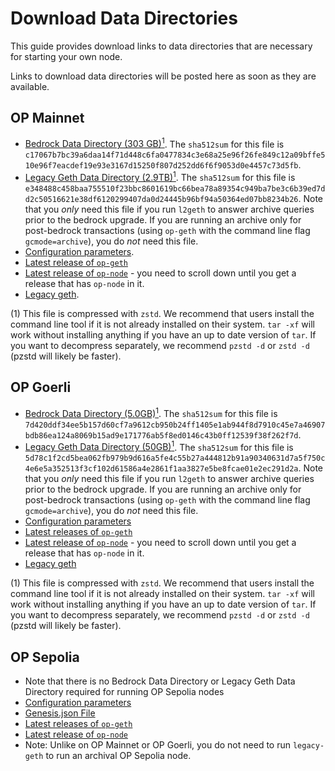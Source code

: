 
# Download Data Directories

This guide provides download links to data directories that are necessary for starting your own node.

<Callout>
  Links to download data directories will be posted here as soon as they are available.
</Callout>

## OP Mainnet

*   [Bedrock Data Directory (303 GB)<sup>1</sup>](https://datadirs.optimism.io/mainnet-bedrock.tar.zst).
    The `sha512sum` for this file is `c17067b7bc39a6daa14f71d448c6fa0477834c3e68a25e96f26fe849c12a09bffe510e96f7eacdef19e93e3167d15250f807d252dd6f6f9053d0e4457c73d5fb`.
*   [Legacy Geth Data Directory (2.9TB)<sup>1</sup>](https://datadirs.optimism.io/mainnet-legacy-archival.tar.zst).
    The `sha512sum` for this file is `e348488c458baa755510f23bbc8601619bc66bea78a89354c949ba7be3c6b39ed7dd2c50516621e38df6120299407da0d24445b96bf94a50364ed07bb8234b26`.
    Note that you *only* need this file if you run `l2geth` to answer archive queries prior to the bedrock upgrade.
    If you are running an archive only for post-bedrock transactions (using `op-geth` with the command line flag `gcmode=archive`), you do *not* need this file.
*   [Configuration parameters](https://github.com/ethereum-optimism/optimism/blob/develop/packages/contracts-bedrock/deploy-config/mainnet.json).
*   [Latest release of `op-geth`](https://github.com/ethereum-optimism/op-geth/releases/latest)
*   [Latest release of `op-node`](https://github.com/ethereum-optimism/optimism/releases/) - you need to scroll down until you get a release that has `op-node` in it.
*   [Legacy geth](https://hub.docker.com/layers/ethereumoptimism/l2geth/0.5.31/images/sha256-5577036dc36d167d11f5ac49b91cc0a3d835574928a9563783c2e70309e5eb28?context=explore).

(1) This file is compressed with `zstd`.
We recommend that users install the command line tool if it is not already installed on their system.
`tar -xf` will work without installing anything if you have an up to date version of `tar`.
If you want to decompress separately, we recommend `pzstd -d`  or `zstd -d` (pzstd will likely be faster).

## OP Goerli

*   [Bedrock Data Directory (5.0GB)<sup>1</sup>](https://datadirs.optimism.io/goerli-bedrock.tar.zst).
    The `sha512sum` for this file is `7d420ddf34ee5b157d60cf7a9612cb950b24ff1405e1ab944f8d7910c45e7a46907bdb86ea124a8069b15ad9e171776ab5f8ed0146c43b0ff12539f38f262f7d`.
*   [Legacy Geth Data Directory (50GB)<sup>1</sup>](https://datadirs.optimism.io/goerli-legacy-archival.tar.zst).
    The `sha512sum` for this file is `5d78c1f2cd5bea062fb979b9d616a5fe4c55b27a444812b91a90340631d7a5f750c4e6e5a352513f3cf102d61586a4e2861f1aa3827e5be8fcae01e2ec291d2a`.
    Note that you *only* need this file if you run `l2geth` to answer archive queries prior to the bedrock upgrade.
    If you are running an archive only for post-bedrock transactions (using `op-geth` with the command line flag `gcmode=archive`), you do *not* need this file.
*   [Configuration parameters](https://github.com/ethereum-optimism/optimism/blob/develop/packages/contracts-bedrock/deploy-config/goerli.json)
*   [Latest releases of `op-geth`](https://github.com/ethereum-optimism/op-geth/releases/latest)
*   [Latest release of `op-node`](https://github.com/ethereum-optimism/optimism/releases/) - you need to scroll down until you get a release that has `op-node` in it.
*   [Legacy geth](https://hub.docker.com/layers/ethereumoptimism/l2geth/0.5.31/images/sha256-5577036dc36d167d11f5ac49b91cc0a3d835574928a9563783c2e70309e5eb28?context=explore)

(1) This file is compressed with `zstd`.
We recommend that users install the command line tool if it is not already installed on their system.
`tar -xf` will work without installing anything if you have an up to date version of `tar`.
If you want to decompress separately, we recommend `pzstd -d`  or `zstd -d` (pzstd will likely be faster).

## OP Sepolia

*   Note that there is no Bedrock Data Directory or Legacy Geth Data Directory required for running OP Sepolia nodes
*   [Configuration parameters](https://github.com/ethereum-optimism/optimism/blob/develop/packages/contracts-bedrock/deploy-config/sepolia.json)
*   [Genesis.json File](https://networks.optimism.io/op-sepolia/genesis.json)
*   [Latest releases of `op-geth`](https://github.com/ethereum-optimism/op-geth/releases/latest)
*   [Latest release of `op-node`](https://github.com/ethereum-optimism/optimism/releases/latest)
*   Note: Unlike on OP Mainnet or OP Goerli, you do not need to run `legacy-geth` to run an archival OP Sepolia node.
